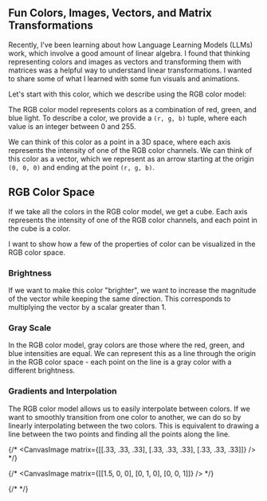 

## Fun Colors, Images, Vectors, and Matrix Transformations

Recently, I've been learning about how Language Learning Models (LLMs) work, which involve a good amount of linear algebra. I found that thinking representing colors and images as vectors and transforming them with matrices was a helpful way to understand linear transformations. I wanted to share some of what I learned with some fun visuals and animations.


Let's start with this color, which we describe using the RGB color model:

<div className="flex justify-center my-8">
  <ColorSwatch rgb={point} />
</div>

The RGB color model represents colors as a combination of red, green, and blue light. To describe a color, we provide a `(r, g, b)` tuple, where each value is an integer between 0 and 255.

We can think of this color as a point in a 3D space, where each axis represents the intensity of one of the RGB color channels. We can think of this color as a vector, which we represent as an arrow starting at the origin `(0, 0, 0)` and ending at the point `(r, g, b)`.

<div className="w-[90%] mx-auto my-8">
<CustomImage src="/images/rgb.png" width={800} height={512} />
</div>

## RGB Color Space

If we take all the colors in the RGB color model, we get a cube. Each axis represents the intensity of one of the RGB color channels, and each point in the cube is a color.

I want to show how a few of the properties of color can be visualized in the RGB color space.

### Brightness

If we want to make this color "brighter", we want to increase the magnitude of the vector while keeping the same direction. This corresponds to multiplying the vector by a scalar greater than 1.

<div className="my-8">
  <AnimatedRGBSpace startPoints={[point]} endPoints={[bright]} width={800} height={500} controlMode="click" />
</div>

### Gray Scale

In the RGB color model, gray colors are those where the red, green, and blue intensities are equal. We can represent this as a line through the origin in the RGB color space - each point on the line is a gray color with a different brightness.

### Gradients and Interpolation

The RGB color model allows us to easily interpolate between colors. If we want to smoothly transition from one color to another, we can do so by linearly interpolating between the two colors. This is equivalent to drawing a line between the two points and finding all the points along the line.

<div className="my-8">
  <ColorSwatch rgb={bright} />
</div>



<div className="my-8">
  <StaticRGBSpace points={generateRGBGradient([255, 207, 94], [56, 138, 92], 5)} width={800} height={500} />
</div>








{/* <CanvasImage matrix={[[.33, .33, .33], [.33, .33, .33], [.33, .33, .33]]} /> */}


{/* <CanvasImage matrix={[[1.5, 0, 0], [0, 1, 0], [0, 0, 1]]} /> */}

{/* <SVGImage width={512} /> */}


<div className="my-8">
  <AnimatedRGBSpace startPoints={redwoodPoints} transformMatrix={blackAndWhite} width={928} height={500} controlMode="click" />
</div>

<div className="my-8">
  <AnimatedRGBSpace startPoints={redwoodPoints} endPoints={endPoints} width={928} height={500} controlMode="click" />
</div>